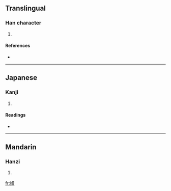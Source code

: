 ==Translingual==

===Han character===
{{Han char|rn=38|rad=女|as=12|sn=15|four=4448<sub>6</sub>|canj=女廿中金 (VTLC)}}

# {{defn|Han|sort=女12}}

====References====
* {{Han ref|kx=0271.020|dkj=06709|dj=0538.370|hdz=21079.090|uh=5AF9|ud=23289|bh=E55C|bd=58716}}

----

==Japanese==

===Kanji===
{{ja-kanji|grade=|rs=女12}}

# {{defn|Japanese}}

====Readings====
* {{ja-readings|on=[[ばう]] (bau), [[めう]] (meu)|kun=[[みめよいさま]] (mimeyoisama)}}

----

==Mandarin==

===Hanzi===
{{cmn-hanzi|pin=[[máo]] ([[mao2]])|wg=mao<sup>2</sup>}}

# {{defn|Mandarin}}

[[fr:嫹]]